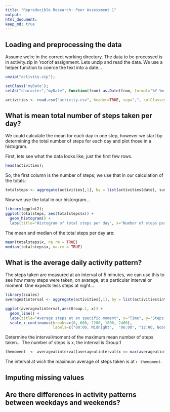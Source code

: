 ```yaml
---
title: "Reproducible Research: Peer Assessment 1"
output: 
html_document:
keep_md: true
---
```



## Loading and preprocessing the data
Assume we're in the correct working directory.
The data to be processed is in activity.zip in 'root'of assignment. Lets unzip and read the data.
We use a helper function to coerce the text into a date...


```r
unzip("activity.zip");

setClass('myDate');
setAs("character","myDate", function(from) as.Date(from, format="%Y-%m-%d"));

activities <- read.csv("activity.csv", header=TRUE, sep=",", colClasses = c("integer", "myDate", "integer"));

```


## What is mean total number of steps taken per day?

We could calculate the mean for each day in one step, however we start by determining the total number of steps for each day and plot those in a histogram. 

First, lets see what the data looks like, just the first few rows.

```r
head(activities);
```

So, the first column is the number of steps; we use that in our calculation of the totals:


```r
totalsteps <- aggregate(activities[,1], by = list(activities$date), sum);

```

Now we use the total in our historgram...
```r
library(ggplot2);
ggplot(totalsteps, aes(totalsteps$x)) + 
  geom_histogram() + 
  labs(title="Histogram of total steps per day", x="Number of steps per day");
```

The mean and median of the total steps per day are:
```r
mean(totalsteps$x, na.rm = TRUE)
median(totalsteps$x, na.rm = TRUE)
```

## What is the average daily activity pattern?

The steps taken are measured at an interval of 5 minutes, we can use this to see how many steps were taken, on avarage, at a particular interval or moment. One expects less steps at night...

```r
library(scales)
averageatinterval <- aggregate(activities[,1], by = list(activities$interval), mean, na.rm=TRUE);

ggplot(averageatinterval,aes(Group.1, x)) +
  geom_line() + 
  labs(title="Average steps at an specific moment", x="Time", y="Steps taken") + 
  scale_x_continuous(breaks=c(0, 600, 1200, 1800, 2400), 
                     labels=c("00:00, Midnight",  "06:00", "12:00, Noon", "18:00", "24:00"))
```

Determine the interval/moment of the maximum mean number of steps taken...
The number of steps is x, the interval is Group.1

```r
themoment  <- averageatinterval[averageatinterval$x == max(averageatinterval$x),]$Group.1

```

The interval at wich the maximum average of steps taken is at `r themoment`.


## Imputing missing values



## Are there differences in activity patterns between weekdays and weekends?
